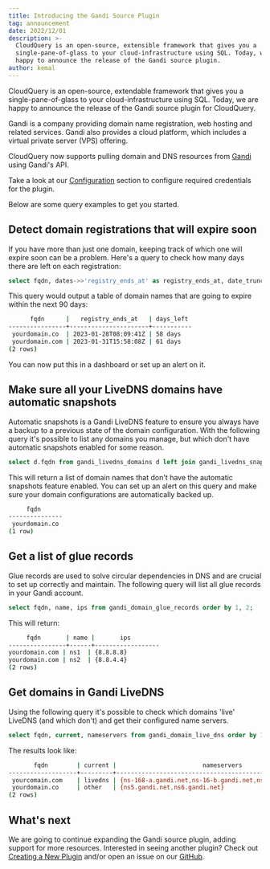 ```yaml
---
title: Introducing the Gandi Source Plugin
tag: announcement
date: 2022/12/01
description: >-
  CloudQuery is an open-source, extensible framework that gives you a
  single-pane-of-glass to your cloud-infrastructure using SQL. Today, we are
  happy to announce the release of the Gandi source plugin.
author: kemal
---
```



<BlogHeader/>

CloudQuery is an open-source, extendable framework that gives you a single-pane-of-glass to your cloud-infrastructure using SQL. Today, we are happy to announce the release of the Gandi source plugin for CloudQuery.

Gandi is a company providing domain name registration, web hosting and related services. Gandi also provides a cloud platform, which includes a virtual private server (VPS) offering.

CloudQuery now supports pulling domain and DNS resources from [Gandi](https://gandi.net/) using Gandi's API.

Take a look at our [Configuration](https://hub.cloudquery.io/plugins/source/cloudquery/gandi) section to configure required credentials for the plugin.

Below are some query examples to get you started.

## Detect domain registrations that will expire soon

If you have more than just one domain, keeping track of which one will expire soon can be a problem. Here's a query to check how many days there are left on each registration:

```sql copy
select fqdn, dates->>'registry_ends_at' as registry_ends_at, date_trunc('day', (dates->>'registry_ends_at')::timestamp - current_timestamp) as days_left from gandi_domains where ((dates->>'registry_ends_at')::timestamp - interval '90 day') < current_timestamp order by 1;
```

This query would output a table of domain names that are going to expire within the next 90 days:

```bash copy
      fqdn      |   registry_ends_at   | days_left
----------------+----------------------+-----------
 yourdomain.co  | 2023-01-28T08:09:41Z | 58 days
 yourdomain.com | 2023-01-31T15:58:08Z | 61 days
(2 rows)
```

You can now put this in a dashboard or set up an alert on it.

## Make sure all your LiveDNS domains have automatic snapshots

Automatic snapshots is a Gandi LiveDNS feature to ensure you always have a backup to a previous state of the domain configuration. With the following query it's possible to list any domains you manage, but which don't have automatic snapshots enabled for some reason.

```sql copy
select d.fqdn from gandi_livedns_domains d left join gandi_livedns_snapshots s on s.fqdn=d.fqdn and s.automatic where s.fqdn is null;
```

This will return a list of domain names that don't have the automatic snapshots feature enabled. You can set up an alert on this query and make sure your domain configurations are automatically backed up.

```bash copy
     fqdn
---------------
 yourdomain.co
(1 row)
```


## Get a list of glue records

Glue records are used to solve circular dependencies in DNS and are crucial to set up correctly and maintain. The following query will list all glue records in your Gandi account.

```sql copy
select fqdn, name, ips from gandi_domain_glue_records order by 1, 2;
```

This will return:

```bash copy
     fqdn       | name |       ips
----------------+------+------------------
yourdomain.com | ns1  | {8.8.8.8}
yourdomain.com | ns2  | {8.8.4.4}
(2 rows)
```

## Get domains in Gandi LiveDNS

Using the following query it's possible to check which domains 'live' LiveDNS (and which don't) and get their configured name servers.

```sql copy
select fqdn, current, nameservers from gandi_domain_live_dns order by 1;
```

The results look like:

```bash copy
       fqdn        | current |                        nameservers
-------------------+---------+------------------------------------------------------------
 yourcomain.com    | livedns | {ns-168-a.gandi.net,ns-16-b.gandi.net,ns-53-c.gandi.net}
 yourdomain.co     | other   | {ns5.gandi.net,ns6.gandi.net}
(2 rows)
```

## What's next

We are going to continue expanding the Gandi source plugin, adding support for more resources. Interested in seeing another plugin? Check out [Creating a New Plugin](/docs/developers/creating-new-plugin) and/or open an issue on our [GitHub](https://github.com/cloudquery/cloudquery).
